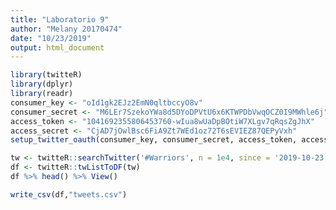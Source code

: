 ```yaml
---
title: "Laboratorio 9"
author: "Melany 20170474"
date: "10/23/2019"
output: html_document
---
```

```r
library(twitteR)
library(dplyr)
library(readr)
consumer_key <- "oId1gk2EJz2EmN0qltbccyO8v"
consumer_secret <- "M6LEr7SzekoYWa8d5DYoDPVtU6x6KTWPDbVwqOCZ0I9MWhle6j"
access_token <- "1041692355806453760-wIua8wUaDpBOtiW7XLgv7qRqsZgJhX"
access_secret <- "CjAD7jOwlBsc6FiA9Zt7WEd1oz72T6sEVIEZ87QEPyVxh"
setup_twitter_oauth(consumer_key, consumer_secret, access_token, access_secret)
```

```r
tw <- twitteR::searchTwitter('#Warriors', n = 1e4, since = '2019-10-23', retryOnRateLimit = 1e3)
df <- twitteR::twListToDF(tw)
df %>% head() %>% View()

write_csv(df,"tweets.csv")
```

